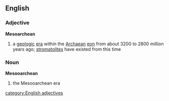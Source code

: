 ==English==
===Adjective===
{{wikipedia}}
'''Mesoarchean'''
#{{geology}} a [[geologic]] [[era]] within the [[Archaean]] [[eon]] from about 3200 to 2800 million years ago; [[stromatolite]]s have existed from this time
===Noun===
'''Mesooarchean'''
#{{geology}} the Mesooarchean era
[[category:English adjectives]]